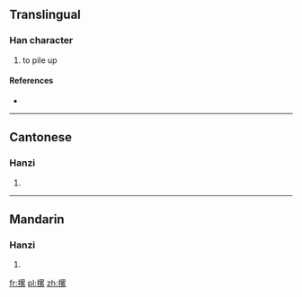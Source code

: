 ==Translingual==

===Han character===
{{Han char|rn=64|rad=手|as=11|sn=14|four=5609<sub>3</sub>|canj=手田女火 (QWVF)}}

# to pile up

====References====
* {{Han ref|kx=0450.080|dkj=12594|dj=0800.270|hdz=31946.060|uh=645E|ud=25694|bh=E1E7|bd=57831}}

----

==Cantonese==

===Hanzi===
{{yue-hanzi|jyut=|y=lo6}}

# {{defn|Cantonese|sort=手11}}

----

==Mandarin==

===Hanzi===
{{cmn-hanzi|pin=[[luó]] ([[luo2]])|wg=lo<sup>2</sup>}}

# {{defn|Mandarin|sort=手11}}

[[fr:摞]]
[[pl:摞]]
[[zh:摞]]